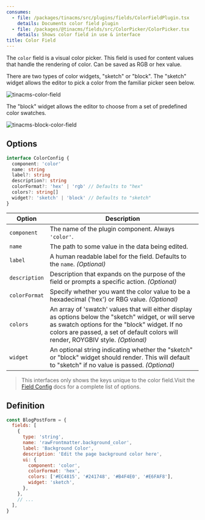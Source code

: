 ```yaml
---
consumes:
  - file: /packages/tinacms/src/plugins/fields/ColorFieldPlugin.tsx
    details: Documents color field plugin
  - file: /packages/@tinacms/fields/src/ColorPicker/ColorPicker.tsx
    details: Shows color field in use & interface
title: Color Field
---
```


<WarningCallout body="This is an advanced-use feature, and likely not something you'll need to configure. What you probably want is the content types reference!" />

The `color` field is a visual color picker. This field is used for content values that handle the rendering of color. Can be saved as RGB or hex value.

There are two types of color widgets, "sketch" or "block". The "sketch" widget allows the editor to pick a color from the familiar picker seen below.

![tinacms-color-field](/img/fields/color.jpg)

The "block" widget allows the editor to choose from a set of predefined color swatches.

![tinacms-block-color-field](/img/fields/block-color-field.png)

## Options

```typescript
interface ColorConfig {
  component: 'color'
  name: string
  label?: string
  description?: string
  colorFormat?: 'hex' | 'rgb' // Defaults to "hex"
  colors?: string[]
  widget?: 'sketch' | 'block' // Defaults to "sketch"
}
```

| Option        | Description                                                                                                                                                                                                                                  |
| ------------- | -------------------------------------------------------------------------------------------------------------------------------------------------------------------------------------------------------------------------------------------- |
| `component`   | The name of the plugin component. Always `'color'`.                                                                                                                                                                                          |
| `name`        | The path to some value in the data being edited.                                                                                                                                                                                             |
| `label`       | A human readable label for the field. Defaults to the `name`. *(Optional)*                                                                                                                                                                   |
| `description` | Description that expands on the purpose of the field or prompts a specific action. *(Optional)*                                                                                                                                              |
| `colorFormat` | Specify whether you want the color value to be a hexadecimal ('hex') or RBG value. *(Optional)*                                                                                                                                              |
| `colors`      | An array of 'swatch' values that will either display as options below the "sketch" widget, or will serve as swatch options for the "block" widget. If no colors are passed, a set of default colors will render, ROYGBIV style. *(Optional)* |
| `widget`      | An optional string indicating whether the "sketch" or "block" widget should render. This will default to "sketch" if no value is passed. *(Optional)*                                                                                        |

> This interfaces only shows the keys unique to the color field.Visit the [Field Config](https://tina.io/docs/extending-tina/custom-field-components/#default-field-plugins "field configuration link") docs for a complete list of options.

## Definition

```javascript
const BlogPostForm = {
  fields: [
    {
      type: 'string',
      name: 'rawFrontmatter.background_color',
      label: 'Background Color',
      description: 'Edit the page background color here',
      ui: {
        component: 'color',
        colorFormat: 'hex',
        colors: ['#EC4815', '#241748', '#B4F4E0', '#E6FAF8'],
        widget: 'sketch',
      },
    },
    // ...
  ],
}
```
